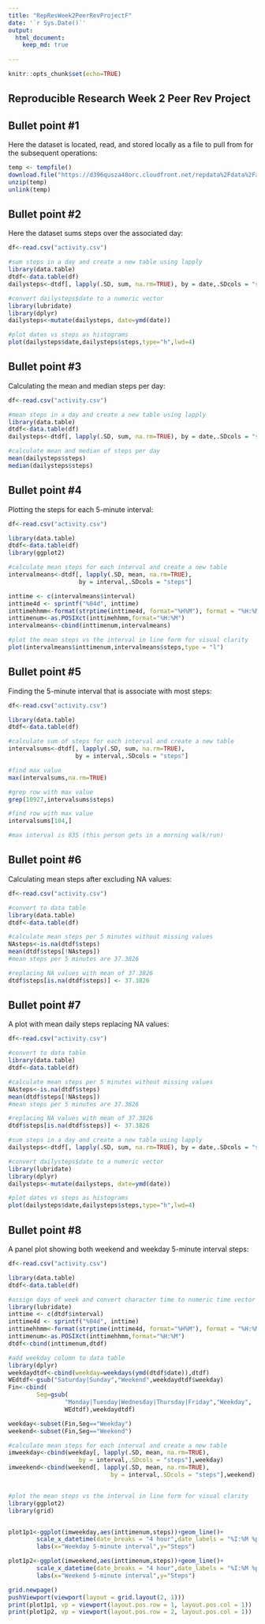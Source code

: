 ```yaml
---
title: "RepResWeek2PeerRevProjectF"
date: '`r Sys.Date()`'
output: 
  html_document:
    keep_md: true
    
---
```


```r
knitr::opts_chunk$set(echo=TRUE)
```

## Reproducible Research Week 2 Peer Rev Project

## Bullet point #1

Here the dataset is located, read, and stored locally as a file to pull from for
the subsequent operations:
```r
temp <- tempfile()
download.file("https://d396qusza40orc.cloudfront.net/repdata%2Fdata%2Factivity.zip",temp)
unzip(temp)
unlink(temp)
```

## Bullet point #2

Here the dataset sums steps over the associated day:
```r
df<-read.csv("activity.csv")

#sum steps in a day and create a new table using lapply
library(data.table)
dtdf<-data.table(df)
dailysteps<-dtdf[, lapply(.SD, sum, na.rm=TRUE), by = date,.SDcols = "steps"]

#convert dailysteps$date to a numeric vector
library(lubridate)
library(dplyr)
dailysteps<-mutate(dailysteps, date=ymd(date))

#plot dates vs steps as histograms
plot(dailysteps$date,dailysteps$steps,type="h",lwd=4)
```

## Bullet point #3

Calculating the mean and median steps per day:
```r
df<-read.csv("activity.csv")

#mean steps in a day and create a new table using lapply
library(data.table)
dtdf<-data.table(df)
dailysteps<-dtdf[, lapply(.SD, sum, na.rm=TRUE), by = date,.SDcols = "steps"]

#calculate mean and median of steps per day
mean(dailysteps$steps)
median(dailysteps$steps)
```

## Bullet point #4

Plotting the steps for each 5-minute interval:
```r
df<-read.csv("activity.csv")

library(data.table)
dtdf<-data.table(df)
library(ggplot2)

#calculate mean steps for each interval and create a new table
intervalmeans<-dtdf[, lapply(.SD, mean, na.rm=TRUE), 
                    by = interval,.SDcols = "steps"]

inttime <- c(intervalmeans$interval)
inttime4d <- sprintf("%04d", inttime)
inttimehhmm<-format(strptime(inttime4d, format="%H%M"), format = "%H:%M")
inttimenum<-as.POSIXct(inttimehhmm,format="%H:%M")
intervalmeans<-cbind(inttimenum,intervalmeans)

#plot the mean steps vs the interval in line form for visual clarity
plot(intervalmeans$inttimenum,intervalmeans$steps,type = "l")
```

## Bullet point #5

Finding the 5-minute interval that is associate with most steps:
```r
df<-read.csv("activity.csv")

library(data.table)
dtdf<-data.table(df)

#calculate sum of steps for each interval and create a new table
intervalsums<-dtdf[, lapply(.SD, sum, na.rm=TRUE), 
                   by = interval,.SDcols = "steps"]

#find max value
max(intervalsums,na.rm=TRUE)

#grep row with max value
grep(10927,intervalsums$steps)

#find row with max value
intervalsums[104,]

#max interval is 835 (this person gets in a morning walk/run)
```

## Bullet point #6

Calculating mean steps after excluding NA values:
```r
df<-read.csv("activity.csv")

#convert to data table
library(data.table)
dtdf<-data.table(df)

#calculate mean steps per 5 minutes without missing values
NAsteps<-is.na(dtdf$steps)
mean(dtdf$steps[!NAsteps])
#mean steps per 5 minutes are 37.3826

#replacing NA values with mean of 37.3826
dtdf$steps[is.na(dtdf$steps)] <- 37.3826
```

## Bullet point #7

A plot with mean daily steps replacing NA values:
```r
df<-read.csv("activity.csv")

#convert to data table
library(data.table)
dtdf<-data.table(df)

#calculate mean steps per 5 minutes without missing values
NAsteps<-is.na(dtdf$steps)
mean(dtdf$steps[!NAsteps])
#mean steps per 5 minutes are 37.3826

#replacing NA values with mean of 37.3826
dtdf$steps[is.na(dtdf$steps)] <- 37.3826

#sum steps in a day and create a new table using lapply
dailysteps<-dtdf[, lapply(.SD, sum, na.rm=TRUE), by = date,.SDcols = "steps"]

#convert dailysteps$date to a numeric vector
library(lubridate)
library(dplyr)
dailysteps<-mutate(dailysteps, date=ymd(date))

#plot dates vs steps as histograms
plot(dailysteps$date,dailysteps$steps,type="h",lwd=4)
```

## Bullet point #8

A panel plot showing both weekend and weekday 5-minute interval steps:
```r
df<-read.csv("activity.csv")

library(data.table)
dtdf<-data.table(df)

#assign days of week and convert character time to numeric time vector
library(lubridate)
inttime <- c(dtdf$interval)
inttime4d <- sprintf("%04d", inttime)
inttimehhmm<-format(strptime(inttime4d, format="%H%M"), format = "%H:%M")
inttimenum<-as.POSIXct(inttimehhmm,format="%H:%M")
dtdf<-cbind(inttimenum,dtdf)

#add weekday column to data table
library(dplyr)
weekdaydtdf<-cbind(weekday=weekdays(ymd(dtdf$date)),dtdf)
WEdtdf<-gsub("Saturday|Sunday","Weekend",weekdaydtdf$weekday)
Fin<-cbind(
        Seg=gsub(
                "Monday|Tuesday|Wednesday|Thursday|Friday","Weekday",
                WEdtdf),weekdaydtdf)

weekday<-subset(Fin,Seg=="Weekday")
weekend<-subset(Fin,Seg=="Weekend")

#calculate mean steps for each interval and create a new table
imweekday<-cbind(weekday[, lapply(.SD, mean, na.rm=TRUE), 
                    by = interval,.SDcols = "steps"],weekday)
imweekend<-cbind(weekend[, lapply(.SD, mean, na.rm=TRUE), 
                             by = interval,.SDcols = "steps"],weekend)


#plot the mean steps vs the interval in line form for visual clarity
library(ggplot2)
library(grid)


plot1p1<-ggplot(imweekday,aes(inttimenum,steps))+geom_line()+
        scale_x_datetime(date_breaks = "4 hour",date_labels = "%I:%M %p")+
        labs(x="Weekday 5-minute interval",y="Steps")

plot1p2<-ggplot(imweekend,aes(inttimenum,steps))+geom_line()+
        scale_x_datetime(date_breaks = "4 hour",date_labels = "%I:%M %p")+
        labs(x="Weekend 5-minute interval",y="Steps")

grid.newpage()
pushViewport(viewport(layout = grid.layout(2, 1)))    
print(plot1p1, vp = viewport(layout.pos.row = 1, layout.pos.col = 1))      
print(plot1p2, vp = viewport(layout.pos.row = 2, layout.pos.col = 1))
```